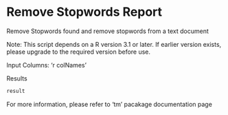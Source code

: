 Remove Stopwords Report
=================================================================

Remove Stopwords found and remove stopwords from a text document

Note: This script depends on a R version 3.1 or later. If earlier version exists, please upgrade to the required version before use.

Input Columns: 'r colNames'

Results
```r
result
```
For more information, please refer to 'tm' pacakage documentation page
